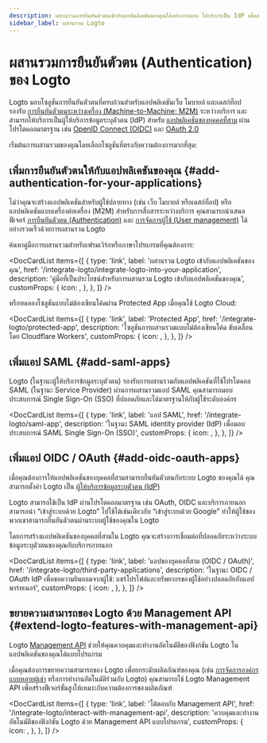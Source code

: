 ```yaml
---
description: ผสานรวมการยืนยันตัวตนเข้ากับแอปพลิเคชันของคุณได้อย่างง่ายดาย ให้บริการเป็น IdP เพื่ออนุญาตแอป OAuth และใช้ API การยืนยันตัวตน ทั้งหมดนี้ด้วยเอกลักษณ์แบบ federated
sidebar_label: ผสานรวม Logto
---
```



# ผสานรวมการยืนยันตัวตน (Authentication) ของ Logto

Logto มอบโซลูชันการยืนยันตัวตนที่ครบถ้วนสำหรับแอปพลิเคชันเว็บ โมบายล์ และเดสก์ท็อป รองรับ [การยืนยันตัวตนระหว่างเครื่อง (Machine-to-Machine; M2M)](/quick-starts/m2m) ระหว่างบริการ และสามารถให้บริการเป็นผู้ให้บริการข้อมูลระบุตัวตน (IdP) สำหรับ [แอปพลิเคชันของบุคคลที่สาม](/integrate-logto/third-party-applications) ผ่านโปรโตคอลมาตรฐาน เช่น [OpenID Connect (OIDC)](https://auth.wiki/openid-connect) และ [OAuth 2.0](https://auth.wiki/oauth-2.0)

เริ่มต้นการผสานรวมของคุณโดยเลือกโซลูชันที่ตรงกับความต้องการมากที่สุด:

## เพิ่มการยืนยันตัวตนให้กับแอปพลิเคชันของคุณ \{#add-authentication-for-your-applications}

ไม่ว่าคุณจะสร้างแอปพลิเคชันสำหรับผู้ใช้ปลายทาง (เช่น เว็บ โมบายล์ หรือเดสก์ท็อป) หรือแอปพลิเคชันแบบเครื่องต่อเครื่อง (M2M) สำหรับการสื่อสารระหว่างบริการ คุณสามารถนำเสนอฟีเจอร์ [การยืนยันตัวตน (Authentication)](/end-user-flows) และ [การจัดการผู้ใช้ (User management)](/user-management) ได้อย่างรวดเร็วด้วยการผสานรวม Logto

ค้นหาคู่มือการผสานรวมสำหรับเฟรมเวิร์กหรือภาษาโปรแกรมที่คุณต้องการ:

<DocCardList
  items={[
    {
      type: 'link',
      label: 'ผสานรวม Logto เข้ากับแอปพลิเคชันของคุณ',
      href: '/integrate-logto/integrate-logto-into-your-application',
      description: 'คู่มือที่เป็นประโยชน์สำหรับการผสานรวม Logto เข้ากับแอปพลิเคชันของคุณ',
      customProps: {
        icon: <GuidesIcon />,
      },
    },
  ]}
/>

หรือทดลองโซลูชันแบบไม่ต้องเขียนโค้ดผ่าน Protected App เมื่อคุณใช้ Logto Cloud:

<DocCardList
  items={[
    {
      type: 'link',
      label: 'Protected App',
      href: '/integrate-logto/protected-app',
      description: 'โซลูชันการผสานรวมแบบไม่ต้องเขียนโค้ด ขับเคลื่อนโดย Cloudflare Workers',
      customProps: {
        icon: <ProtectedAppIcon />,
      },
    },
  ]}
/>

## เพิ่มแอป SAML \{#add-saml-apps}

Logto (ในฐานะผู้ให้บริการข้อมูลระบุตัวตน) รองรับการผสานรวมกับแอปพลิเคชันที่ใช้โปรโตคอล SAML (ในฐานะ Service Provider) ผ่านการผสานรวมแอป SAML คุณสามารถมอบประสบการณ์ Single Sign-On (SSO) ที่ปลอดภัยและได้มาตรฐานให้กับผู้ใช้ระดับองค์กร

<DocCardList
  items={[
    {
      type: 'link',
      label: 'แอป SAML',
      href: '/integrate-logto/saml-app',
      description:
        'ในฐานะ SAML identity provider (IdP) เพื่อมอบประสบการณ์ SAML Single Sign-On (SSO)',
      customProps: {
        icon: <IntegrateIcon width={20} height={20} />,
      },
    },
  ]}
/>

## เพิ่มแอป OIDC / OAuth \{#add-oidc-oauth-apps}

เมื่อคุณต้องการให้แอปพลิเคชันของบุคคลที่สามสามารถยืนยันตัวตนกับระบบ Logto ของคุณได้ คุณสามารถตั้งค่า Logto เป็น [ผู้ให้บริการข้อมูลระบุตัวตน (IdP)](https://auth.wiki/identity-provider)

Logto สามารถใช้เป็น IdP ผ่านโปรโตคอลมาตรฐาน เช่น OAuth, OIDC และบริการภายนอกสามารถนำ “เข้าสู่ระบบด้วย Logto” ไปใช้ได้เช่นเดียวกับ “เข้าสู่ระบบด้วย Google” ทำให้ผู้ใช้ของพวกเขาสามารถยืนยันตัวตนผ่านระบบผู้ใช้ของคุณใน Logto

โดยการสร้างแอปพลิเคชันของบุคคลที่สามใน Logto คุณจะสร้างการเชื่อมต่อที่ปลอดภัยระหว่างระบบข้อมูลระบุตัวตนของคุณกับบริการภายนอก

<DocCardList
  items={[
    {
      type: 'link',
      label: 'แอปของบุคคลที่สาม (OIDC / OAuth)',
      href: '/integrate-logto/third-party-applications',
      description:
        'ในฐานะ OIDC / OAuth IdP เพื่อขอความยินยอมจากผู้ใช้: แชร์โปรไฟล์และทรัพยากรของผู้ใช้อย่างปลอดภัยกับแอปพาร์ทเนอร์',
      customProps: {
        icon: <IntegrateIcon width={20} height={20} />,
      },
    },
  ]}
/>

## ขยายความสามารถของ Logto ด้วย Management API \{#extend-logto-features-with-management-api}

Logto [Management API](https://openapi.logto.io/) ช่วยให้คุณควบคุมและทำงานอัตโนมัติของฟังก์ชัน Logto ในแอปพลิเคชันของคุณได้แบบโปรแกรม

เมื่อคุณต้องการขยายความสามารถของ Logto เพื่อยกระดับผลิตภัณฑ์ของคุณ (เช่น [การจัดการองค์กรแบบหลายผู้เช่า](/organizations) หรือการทำงานอัตโนมัติร่วมกับ Logto) คุณสามารถใช้ Logto Management API เพื่อสร้างฟีเจอร์ขั้นสูงให้เหมาะกับความต้องการของผลิตภัณฑ์

<DocCardList
  items={[
    {
      type: 'link',
      label: 'โต้ตอบกับ Management API',
      href: '/integrate-logto/interact-with-management-api',
      description: 'ควบคุมและทำงานอัตโนมัติของฟังก์ชัน Logto ด้วย Management API แบบโปรแกรม',
      customProps: {
        icon: <CloudConnectionIcon />,
      },
    },
  ]}
/>
